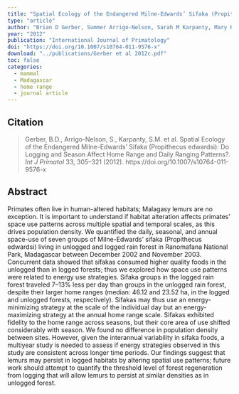 ```yaml
---
title: "Spatial Ecology of the Endangered Milne-Edwards’ Sifaka (Propithecus edwardsi): Do Logging and Season Affect Home Range and Daily Ranging Patterns?"
type: "article"
author: "Brian D Gerber, Summer Arrigo-Nelson, Sarah M Karpanty, Mary Kotschwar, Patricia C Wright"
year: "2012"
publication: "International Journal of Primatology"
doi: "https://doi.org/10.1007/s10764-011-9576-x"
download: "../publications/Gerber et al 2012c.pdf"
toc: false
categories:
  - mammal
  - Madagascar
  - home range
  - journal article
---
```


## Citation 

> Gerber, B.D., Arrigo-Nelson, S., Karpanty, S.M. et al. Spatial Ecology of the Endangered Milne-Edwards’ Sifaka (Propithecus edwardsi): Do Logging and Season Affect Home Range and Daily Ranging Patterns?. *Int J Primatol* 33, 305–321 (2012). https://doi.org/10.1007/s10764-011-9576-x

## Abstract

Primates often live in human-altered habitats; Malagasy lemurs are no exception. It is important to understand if habitat alteration affects primates’ space use patterns across multiple spatial and temporal scales, as this drives population density. We quantified the daily, seasonal, and annual space-use of seven groups of Milne-Edwards’ sifaka (Propithecus edwardsi) living in unlogged and logged rain forest in Ranomafana National Park, Madagascar between December 2002 and November 2003. Concurrent data showed that sifakas consumed higher quality foods in the unlogged than in logged forests; thus we explored how space use patterns were related to energy use strategies. Sifaka groups in the logged rain forest traveled 7–13% less per day than groups in the unlogged rain forest, despite their larger home ranges (median: 46.12 and 23.52 ha, in the logged and unlogged forests, respectively). Sifakas may thus use an energy-minimizing strategy at the scale of the individual day but an energy-maximizing strategy at the annual home range scale. Sifakas exhibited fidelity to the home range across seasons, but their core area of use shifted considerably with season. We found no difference in population density between sites. However, given the interannual variability in sifaka foods, a multiyear study is needed to assess if energy strategies observed in this study are consistent across longer time periods. Our findings suggest that lemurs may persist in logged habitats by altering spatial use patterns; future work should attempt to quantify the threshold level of forest regeneration from logging that will allow lemurs to persist at similar densities as in unlogged forest.